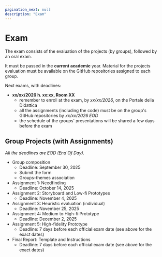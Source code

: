 ```yaml
---
pagination_next: null
description: "Exam"
---
```


# Exam

The exam consists of the evaluation of the projects (by groups), followed by an oral exam.

It must be passed in the **current academic** year. Material for the projects evaluation must be available on the GitHub repositories assigned to each group.

Next exams, with deadlines:

- **xx/xx/2026 h. xx:xx, Room XX**
  - remember to enroll at the exam, by *xx/xx/2026*, on the Portale della Didattica
  - all the assignments (including the code) must be on the group's GitHub repositories by *xx/xx/2026 EOD*
  - the schedule of the groups' presentations will be shared a few days before the exam

## Group Projects (with Assignments)

*All the deadlines are EOD (End Of Day).*

- Group composition
  - Deadline: September 30, 2025
  - Submit the form
  - Groups-themes association
- Assignment 1: Needfinding
  - Deadline: October 14, 2025
- Assignment 2: Storyboard and Low-fi Prototypes
  - Deadline: November 4, 2025
- Assignment 3: Heuristic evaluation (individual)
  - Deadline: November 25, 2025
- Assignment 4: Medium to High-fi Prototype
  - Deadline: December 2, 2025
- Assignment 5: High-fidelity Prototype
  - Deadline: 7 days before each official exam date (see above for the exact dates)
- Final Report: Template and Instructions
  - Deadline: 7 days before each official exam date (see above for the exact dates)
